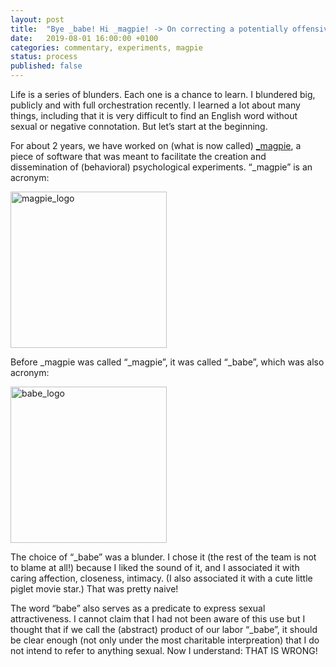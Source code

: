 ```yaml
---		
layout: post		
title:  "Bye _babe! Hi _magpie! -> On correcting a potentially offensive name for a software product."		
date:   2019-08-01 16:00:00 +0100		
categories: commentary, experiments, magpie
status: process
published: false
---
```


Life is a series of blunders. Each one is a chance to learn. I blundered big, publicly and with full orchestration recently. I learned a lot about many things, including that it is very difficult to find an English word without sexual or negative connotation. But let's start at the beginning.

For about 2 years, we have worked on (what is now called) [_magpie](https://magpie-ea.github.io/magpie-site/index.html), a piece of software that was meant to facilitate the creation and dissemination of (behavioral) psychological experiments. "_magpie" is an acronym:

<img src="/mfpics/magpie_logo.png" alt="magpie_logo" height="250"/>

Before _magpie was called "_magpie", it was called "_babe", which was also acronym: 

<img src="/mfpics/babe_logo.png" alt="babe_logo" height="250"/>

The choice of "_babe" was a blunder. I chose it (the rest of the team is not to blame at all!) because I liked the sound of it, and I associated it with caring affection, closeness, intimacy. (I also associated it with a cute little piglet movie star.) That was pretty naive! 

The word "babe" also serves as a predicate to express sexual attractiveness. I cannot claim that I had not been aware of this use but I thought that if we call the (abstract) product of our labor "_babe", it should be clear enough (not only under the most charitable interpreation) that I do not intend to refer to anything sexual. Now I understand: THAT IS WRONG!









